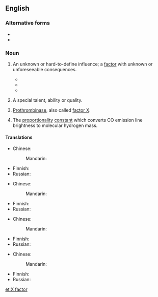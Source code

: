 {{also|x factor|X-factor|x-factor}}
{{wikipedia}}
==English==

===Alternative forms===
* {{l|en|x-factor}}
* {{l|en|x factor}}

===Noun===
{{en-noun}}

# {{lb|en|idiomatic}} An unknown or hard-to-define influence; a [[factor]] with unknown or unforeseeable consequences.
#* {{quote-text|year=1992|author=Lia Matera|title=Prior Convictions|page=121|passage=We slid into our office, past two women discussing the "'''X factor'''," an apparently undefined quality their firm felt they lacked.}}
#* {{quote-text|year=1999|author=Joel R. DeLuca|title=Political Savvy: Systematic Approaches to Leadership Behind the Scenes|page=75|passage=The map can be misleading. It can appear to contain all the relevant information, but in real life, there is always an '''X factor'''.}}
#* {{quote-text|year=2007|author=Tasmina Perry|title=Daddy's Girls|page=12|passage=And put him on an LA film set and he glowed with that indefinable '''X-factor''' that agents the world over wished they could bottle.}}
# {{lb|en|idiomatic}} A special talent, ability or quality.
# [[prothrombinase|Prothrombinase]], also called [[factor X]].
# {{lb|en|astrophysics}} The [[proportionality]] [[constant]] which converts CO emission line brightness to molecular hydrogen mass.

====Translations====
{{trans-top|unknown influence}}
* Chinese: 
*: Mandarin: {{t-needed|cmn}}
{{trans-mid}}
* Finnish: {{t|fi|tuntematon tekijä}}
* Russian: {{t-needed|ru}}
{{trans-bottom}}

{{trans-top|special talent}}
* Chinese: 
*: Mandarin: {{t-needed|cmn}}
{{trans-mid}}
* Finnish: {{t|fi|erityislahjakkuus}}
* Russian: {{t-needed|ru}}
{{trans-bottom}}

{{trans-top|prothrombinase}}
* Chinese: 
*: Mandarin: {{t-needed|cmn}}
{{trans-mid}}
* Finnish: {{t|fi|hyytymistekijä X}}
* Russian: {{t-needed|ru}}
{{trans-bottom}}

{{trans-top|proportionality constant}}
* Chinese: 
*: Mandarin: {{t-needed|cmn}}
{{trans-mid}}
* Finnish: {{t-needed|fi}}
* Russian: {{t-needed|ru}}
{{trans-bottom}}
[[et:X factor]]